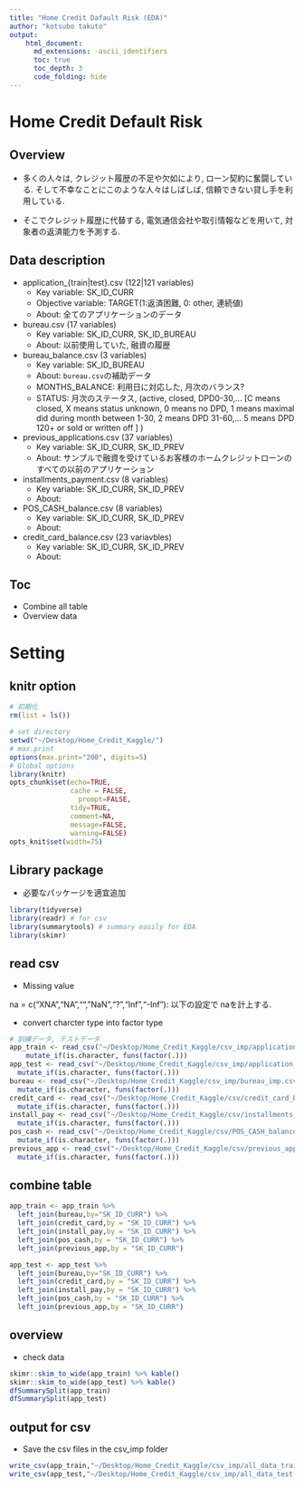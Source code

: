 ```yaml
---
title: "Home Credit Dafault Risk (EDA)"
author: "kotsubo takuto"
output: 
    html_document:
      md_extensions: -ascii_identifiers
      toc: true
      toc_depth: 3
      code_folding: hide
---
```


# Home Credit Default Risk

## Overview

- 多くの人々は, クレジット履歴の不足や欠如により, ローン契約に奮闘している.
そして不幸なことにこのような人々はしばしば, 信頼できない貸し手を利用している.

- そこでクレジット履歴に代替する, 電気通信会社や取引情報などを用いて, 対象者の返済能力を予測する.

## Data description

- application_{train|test}.csv (122|121 variables)
    - Key variable: SK_ID_CURR
    - Objective variable: TARGET(1:返済困難, 0: other, 連続値)
    - About: 全てのアプリケーションのデータ
- bureau.csv (17 variables)
    - Key variable: SK_ID_CURR, SK_ID_BUREAU 
    - About: 以前使用していた, 融資の履歴
- bureau_balance.csv (3 variables)
    - Key variable: SK_ID_BUREAU
    - About: `bureau.csv`の補助データ
    - MONTHS_BALANCE: 利用日に対応した, 月次のバランス?
    - STATUS: 月次のステータス, (active, closed, DPD0-30,… [C means closed, X means status unknown, 0 means no DPD, 1 means maximal did during month between 1-30, 2 means DPD 31-60,… 5 means DPD 120+ or sold or written off ] )
- previous_applications.csv (37 variables)
    - Key variable: SK_ID_CURR, SK_ID_PREV
    - About: サンプルで融資を受けているお客様のホームクレジットローンのすべての以前のアプリケーション
- installments_payment.csv (8 variables)
    - Key variable: SK_ID_CURR, SK_ID_PREV
    - About: 
- POS_CASH_balance.csv (8 variables)
    - Key variable: SK_ID_CURR, SK_ID_PREV
    - About: 
- credit_card_balance.csv (23 variavbles)
    - Key variable: SK_ID_CURR, SK_ID_PREV
    - About: 

## Toc

- Combine all table
- Overview data

# Setting{.tabset .tabset-fade .tabset-pills}

## knitr option

```r
# 初期化
rm(list = ls())
```

```r
# set directory
setwd("~/Desktop/Home_Credit_Kaggle/") 
# max.print 
options(max.print="200", digits=5)
# Global options
library(knitr)
opts_chunk$set(echo=TRUE,
               cache = FALSE,
	             prompt=FALSE,
               tidy=TRUE,
               comment=NA,
               message=FALSE,
               warning=FALSE)
opts_knit$set(width=75)
```

## Library package

- 必要なパッケージを適宜追加

```r
library(tidyverse)
library(readr) # for csv
library(summarytools) # summary easily for EDA
library(skimr) 
```

## read csv

- Missing value

na = c("XNA","NA","","NaN","?","Inf","-Inf"): 以下の設定で naを計上する.

- convert charcter type into factor type

```r
# 訓練データ, テストデータ
app_train <- read_csv("~/Desktop/Home_Credit_Kaggle/csv_imp/application_train_imp.csv",na = c("XNA","NA","","NaN","?","Inf","-Inf")) %>% 
    mutate_if(is.character, funs(factor(.)))
app_test <- read_csv("~/Desktop/Home_Credit_Kaggle/csv_imp/application_test_imp.csv",na = c("XNA","NA","","NaN","?","Inf","-Inf")) %>% 
  mutate_if(is.character, funs(factor(.)))
bureau <- read_csv("~/Desktop/Home_Credit_Kaggle/csv_imp/bureau_imp.csv",na = c("XNA","NA","","NaN","?","Inf","-Inf")) %>%
  mutate_if(is.character, funs(factor(.)))
credit_card <- read_csv("~/Desktop/Home_Credit_Kaggle/csv/credit_card_balance_imp.csv",na = c("XNA","NA","","NaN","?","Inf","-Inf")) %>% 
  mutate_if(is.character, funs(factor(.)))
install_pay <- read_csv("~/Desktop/Home_Credit_Kaggle/csv/installments_payments_imp.csv",na = c("XNA","NA","","NaN","?","Inf","-Inf")) %>% 
  mutate_if(is.character, funs(factor(.)))
pos_cash <- read_csv("~/Desktop/Home_Credit_Kaggle/csv/POS_CASH_balance_imp.csv",na = c("XNA","NA","","NaN","?","Inf","-Inf")) %>%
  mutate_if(is.character, funs(factor(.)))
previous_app <- read_csv("~/Desktop/Home_Credit_Kaggle/csv/previous_application_imp.csv",na = c("XNA","NA","","NaN","?","Inf","-Inf")) %>% 
  mutate_if(is.character, funs(factor(.)))
```

## combine table

```r
app_train <- app_train %>% 
  left_join(bureau,by="SK_ID_CURR") %>% 
  left_join(credit_card,by = "SK_ID_CURR") %>% 
  left_join(install_pay,by = "SK_ID_CURR") %>% 
  left_join(pos_cash,by = "SK_ID_CURR") %>% 
  left_join(previous_app,by = "SK_ID_CURR")

app_test <- app_test %>% 
  left_join(bureau,by="SK_ID_CURR") %>% 
  left_join(credit_card,by = "SK_ID_CURR") %>% 
  left_join(install_pay,by = "SK_ID_CURR") %>% 
  left_join(pos_cash,by = "SK_ID_CURR") %>% 
  left_join(previous_app,by = "SK_ID_CURR")
```

## overview

- check data

```r
skimr::skim_to_wide(app_train) %>% kable()
skimr::skim_to_wide(app_test) %>% kable()
dfSummarySplit(app_train)
dfSummarySplit(app_test)
```

## output for csv

- Save the csv files in the csv_imp folder

```r
write_csv(app_train,"~/Desktop/Home_Credit_Kaggle/csv_imp/all_data_train.csv")
write_csv(app_test,"~/Desktop/Home_Credit_Kaggle/csv_imp/all_data_test.csv")
```
